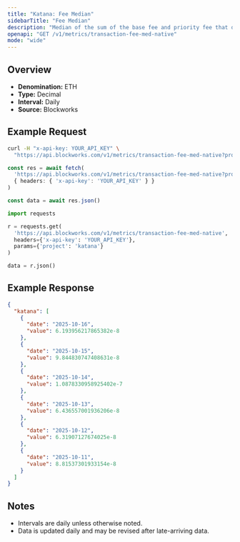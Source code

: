 ```yaml
---
title: "Katana: Fee Median"
sidebarTitle: "Fee Median"
description: "Median of the sum of the base fee and priority fee that day"
openapi: "GET /v1/metrics/transaction-fee-med-native"
mode: "wide"
---
```


## Overview

- **Denomination:** ETH
- **Type:** Decimal
- **Interval:** Daily
- **Source:** Blockworks

## Example Request

<CodeGroup>

```bash cURL
curl -H "x-api-key: YOUR_API_KEY" \
  "https://api.blockworks.com/v1/metrics/transaction-fee-med-native?project=katana"
```

```typescript TypeScript
const res = await fetch(
  'https://api.blockworks.com/v1/metrics/transaction-fee-med-native?project=katana',
  { headers: { 'x-api-key': 'YOUR_API_KEY' } }
)

const data = await res.json()
```

```python Python
import requests

r = requests.get(
  'https://api.blockworks.com/v1/metrics/transaction-fee-med-native',
  headers={'x-api-key': 'YOUR_API_KEY'},
  params={'project': 'katana'}
)

data = r.json()
```

</CodeGroup>

## Example Response

```json
{
  "katana": [
    {
      "date": "2025-10-16",
      "value": 6.193956217865382e-8
    },
    {
      "date": "2025-10-15",
      "value": 9.844830747408631e-8
    },
    {
      "date": "2025-10-14",
      "value": 1.0878330958925402e-7
    },
    {
      "date": "2025-10-13",
      "value": 6.436557001936206e-8
    },
    {
      "date": "2025-10-12",
      "value": 6.31907127674025e-8
    },
    {
      "date": "2025-10-11",
      "value": 8.81537301933154e-8
    }
  ]
}
```

## Notes
- Intervals are daily unless otherwise noted.
- Data is updated daily and may be revised after late-arriving data.